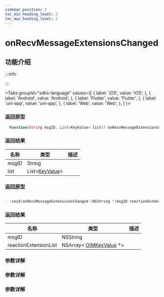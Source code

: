 ```yaml
---
sidebar_position: 3
toc_min_heading_level: 2
toc_max_heading_level: 2
---
```


# onRecvMessageExtensionsChanged

## 功能介绍

:::info

:::

<Tabs
groupId="sdks-language"
values={[
{ label: 'iOS', value: 'iOS', },
{ label: 'Android', value: 'Android', },
{ label: 'Flutter', value: 'Flutter', },
{ label: 'uni-app', value: 'uni-app', },
{ label: 'Web', value: 'Web', },
]
}>

<TabItem value="Flutter">

### 返回原型

```dart showLineNumbers
  Function(String msgID, List<KeyValue> list)? onRecvMessageExtensionsChanged;
```

### 返回结果

| 名称  | 类型                                                   | 描述 |
| ----- | ------------------------------------------------------ | ---- |
| msgID | String                                                 |      |
| list  | List<[KeyValue](docs/sdks/class/message/keyValue.mdx)> |      |

</TabItem>

<TabItem value="iOS">

### 返回原型

```swift showLineNumbers

- (void)onRecvMessageExtensionsChanged:(NSString *)msgID reactionExtensionKeyList:(NSArray<OIMKeyValue *> *)reactionExtensionKeyList;

```

### 返回结果

| 名称                  | 类型                                                             | 描述 |
| --------------------- | ---------------------------------------------------------------- | ---- |
| msgID                 | NSString                                                         |      |
| reactionExtensionList | NSArray< [OIMKeyValue](docs/sdks/class/message/keyValue.mdx) \*> |      |

</TabItem>

<TabItem value="Android">

### 参数详解

</TabItem>

<TabItem value="Web">

### 参数详解

</TabItem>

<TabItem value="uni-app">

### 参数详解

</TabItem>

</Tabs>
